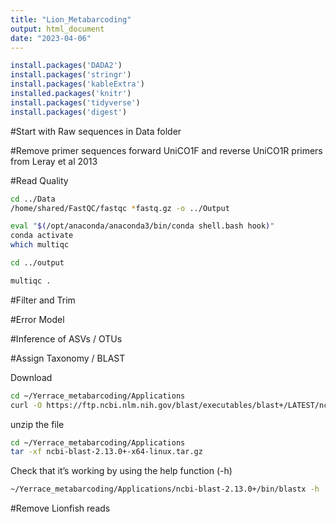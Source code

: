 ```yaml
---
title: "Lion_Metabarcoding"
output: html_document
date: "2023-04-06"
---
```


```r
install.packages('DADA2')
install.packages('stringr')
install.packages('kableExtra')
installed.packages('knitr')
install.packages('tidyverse')
install.packages('digest')
```




#Start with Raw sequences
in Data folder

#Remove primer sequences
forward UniCO1F and reverse UniCO1R primers from Leray et al 2013

#Read Quality

```bash
cd ../Data 
/home/shared/FastQC/fastqc *fastq.gz -o ../Output
```

```bash
eval "$(/opt/anaconda/anaconda3/bin/conda shell.bash hook)"
conda activate
which multiqc

cd ../output

multiqc .
```


#Filter and Trim

#Error Model

#Inference of ASVs / OTUs

#Assign Taxonomy / BLAST

Download

```bash
cd ~/Yerrace_metabarcoding/Applications
curl -O https://ftp.ncbi.nlm.nih.gov/blast/executables/blast+/LATEST/ncbi-blast-2.13.0+-x64-linux.tar.gz
```

unzip the file

```bash
cd ~/Yerrace_metabarcoding/Applications
tar -xf ncbi-blast-2.13.0+-x64-linux.tar.gz
```

Check that it's working by using the help function (-h)

```bash
~/Yerrace_metabarcoding/Applications/ncbi-blast-2.13.0+/bin/blastx -h
```


#Remove Lionfish reads